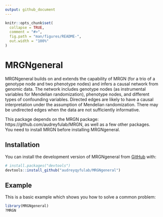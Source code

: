 ```yaml
---
output: github_document
---
```


<!-- README.md is generated from README.Rmd. Please edit that file -->

```r
knitr::opts_chunk$set(
  collapse = TRUE,
  comment = "#>",
  fig.path = "man/figures/README-",
  out.width = "100%"
)
```

# MRGNgeneral

MRGNgeneral builds on and extends the capability of MRGN (for a trio of a genotype node and two phenotype nodes) and infers a causal network from genomic data.  The network includes genotype nodes (as instrumental variables for Mendelian randomization), phenotype nodes, and different types of confounding variables.  Directed edges are likely to have a causal interpretation under the assumption of Mendelian randomization.  There may be undirected edges when the data are not sufficiently informative.

This package depends on the MRGN package: https://github.com/audreyfulab/MRGN, as well as a few other packages.  You need to install MRGN before installing MRGNgeneral.

## Installation

You can install the development version of MRGNgeneral from [GitHub](https://github.com/) with:

``` r
# install.packages("devtools")
devtools::install_github("audreyqyfulab/MRGNgeneral")
```

## Example

This is a basic example which shows you how to solve a common problem:

```r
library(MRGNgeneral)
?MRGN
```

<!-- What is special about using `README.Rmd` instead of just `README.md`? You can include R chunks like so: -->

<!-- You'll still need to render `README.Rmd` regularly, to keep `README.md` up-to-date. `devtools::build_readme()` is handy for this. You could also use GitHub Actions to re-render `README.Rmd` every time you push. An example workflow can be found here: <https://github.com/r-lib/actions/tree/v1/examples>. -->

